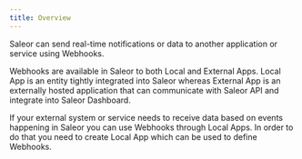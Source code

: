 ```yaml
---
title: Overview
---
```


Saleor can send real-time notifications or data to another application or service using Webhooks.

Webhooks are available in Saleor to both Local and External Apps. Local App is an entity tightly integrated into Saleor whereas External App is an externally hosted application that can communicate with Saleor API and integrate into Saleor Dashboard.

If your external system or service needs to receive data based on events happening in Saleor you can use Webhooks through Local Apps. In order to do that you need to create Local App which can be used to define Webhooks.

<!-- TODO describe subpages

### Webhook creation

### Subscription webhook payloads

### Payload signature

### Asynchronous events

### Synchronous events -->
